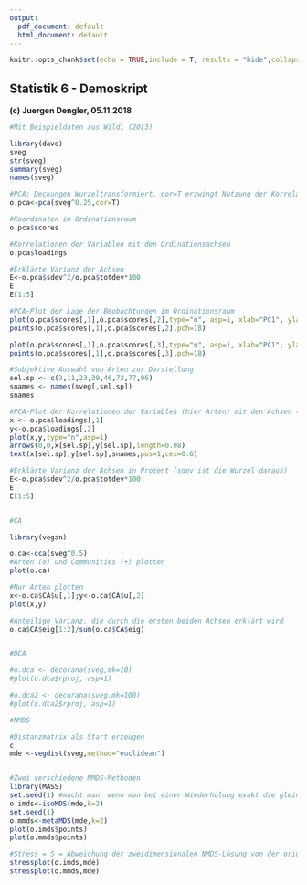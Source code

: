 ```yaml
---
output:
  pdf_document: default
  html_document: default
---
```

```r

knitr::opts_chunk$set(echo = TRUE,include = T, results = "hide",collapse=TRUE)
```

## Statistik 6 - Demoskript

**(c) Juergen Dengler, 05.11.2018**

```r

#Mit Beispieldaten aus Wildi (2013)

library(dave)
sveg
str(sveg)
summary(sveg)
names(sveg)

#PCA: Deckungen Wurzeltransformiert, cor=T erzwingt Nutzung der Korrelationsmatrix
o.pca<-pca(sveg^0.25,cor=T)

#Koordinaten im Ordinationsraum
o.pca$scores

#Korrelationen der Variablen mit den Ordinationsachsen
o.pca$loadings

#Erklärte Varianz der Achsen
E<-o.pca$sdev^2/o.pca$totdev*100
E
E[1:5]

#PCA-Plot der Lage der Beobachtungen im Ordinationsraum
plot(o.pca$scores[,1],o.pca$scores[,2],type="n", asp=1, xlab="PC1", ylab="PC2")
points(o.pca$scores[,1],o.pca$scores[,2],pch=18)

plot(o.pca$scores[,1],o.pca$scores[,3],type="n", asp=1, xlab="PC1", ylab="PC3")
points(o.pca$scores[,1],o.pca$scores[,3],pch=18)

#Subjektive Auswahl von Arten zur Darstellung
sel.sp <- c(3,11,23,39,46,72,77,96)
snames <- names(sveg[,sel.sp])
snames

#PCA-Plot der Korrelationen der Variablen (hier Arten) mit den Achsen (h)
x <- o.pca$loadings[,1]
y<-o.pca$loadings[,2]
plot(x,y,type="n",asp=1)
arrows(0,0,x[sel.sp],y[sel.sp],length=0.08)
text(x[sel.sp],y[sel.sp],snames,pos=1,cex=0.6)

#Erklärte Varianz der Achsen in Prozent (sdev ist die Wurzel daraus)
E<-o.pca$sdev^2/o.pca$totdev*100
E
E[1:5]


#CA

library(vegan)

o.ca<-cca(sveg^0.5)
#Arten (o) und Communities (+) plotten
plot(o.ca)

#Nur Arten plotten
x<-o.ca$CA$u[,1];y<-o.ca$CA$u[,2]
plot(x,y)

#Anteilige Varianz, die durch die ersten beiden Achsen erklärt wird
o.ca$CA$eig[1:2]/sum(o.ca$CA$eig)


#DCA

#o.dca <- decorana(sveg,mk=10)
#plot(o.dca$rproj, asp=1)

#o.dca2 <- decorana(sveg,mk=100)
#plot(o.dca2$rproj, asp=1)

#NMDS

#Distanzmatrix als Start erzeugen
c
mde <-vegdist(sveg,method="euclidean")


#Zwei verschiedene NMDS-Methoden
library(MASS)
set.seed(1) #macht man, wenn man bei einer Wiederholung exakt die gleichen Ergebnisse will
o.imds<-isoMDS(mde,k=2)
set.seed(1)
o.mmds<-metaMDS(mde,k=2)
plot(o.imds$points)
plot(o.mmds$points)

#Stress = S = Abweichung der zweidimensionalen NMDS-Lösung von der originalen Distanzmatrix
stressplot(o.imds,mde)
stressplot(o.mmds,mde)
```